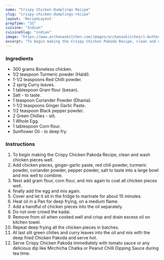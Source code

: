 ---
name: "Crispy Chicken Dumplings Recipe"
slug: "crispy-chicken-dumplings-recipe"
layout: 'RecipeLayout'
prepTime: "35"
cuisine: "Indian"
cuisineSlug: "indian"
image: "https://www.archanaskitchen.com/images/archanaskitchen/1-Author/Jyothi_Rajesh/Chicken_Pakoda.jpg"
excerpt: "To begin making the Crispy Chicken Pakoda Recipe, clean and wash chicken pieces well"
---

### Ingredients

- 300 grams Boneless chicken.
- 1/2 teaspoon Turmeric powder (Haldi).
- 1-1/2 teaspoons Red Chilli powder.
- 2 sprig Curry leaves.
- 1 tablespoon Gram flour (besan).
- Salt - to taste.
- 1 teaspoon Coriander Powder (Dhania).
- 1-1/2 teaspoons Ginger Garlic Paste.
- 1/2 teaspoon Black pepper powder.
- 2 Green Chillies - slit.
- 1 Whole Egg.
- 1 tablespoon Corn flour.
- Sunflower Oil - to deep fry.

### Instructions

1. To begin making the Crispy Chicken Pakoda Recipe, clean and wash chicken pieces well.
1. Add chicken pieces, ginger-garlic paste, red chili powder, turmeric powder, coriander powder, pepper powder, salt to taste into a large bowl and mix well to combine.
1. Next add gram flour, corn flour, and mix again to coat all chicken pieces well.
1. finally add the egg and mix again.
1. Cover and let it sit in the fridge to marinate for about 15 minutes.
1. Heat oil in a Pan for deep frying, on a medium flame.
1. Add a handful of chicken pieces into the oil separately.
1. Do not over crowd the kadai.
1. Remove from oil when cooked well and crisp and drain excess oil on kitchen towel.
1. Repeat deep frying all the chicken pieces in batches.
1. At last slit green chilies and curry leaves into the oil and mix with the deep fried Chicken Pakoda and serve hot.
1. Serve Crispy Chicken Pakoda immediately with tomato sauce or any delicious dip like Mirchicha Chatka or Peanut Chilli Dipping Sauce during tea time.

